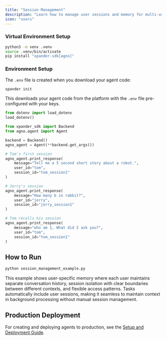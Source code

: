 ```yaml
---
title: "Session Management"
description: "Learn how to manage user sessions and memory for multi-user AI applications with Xpander SDK"
icon: "users"
---
```


<AccordionGroup>
<Accordion title="Prerequisites">

### Virtual Environment Setup
```bash setup.sh
python3 -m venv .venv
source .venv/bin/activate
pip install "xpander-sdk[agno]"
```

### Environment Setup
The `.env` file is created when you download your agent code:

```bash
xpander init
```

This downloads your agent code from the platform with the `.env` file pre-configured with your keys.

</Accordion>
</AccordionGroup>

```python session_management_example.py
from dotenv import load_dotenv
load_dotenv()

from xpander_sdk import Backend
from agno.agent import Agent

backend = Backend()
agno_agent = Agent(**backend.get_args())

# Tom's first session
agno_agent.print_response(
    message="Tell me a 5 second short story about a robot.", 
    user_id="tom", 
    session_id="tom_session1"
)

# Jerry's session
agno_agent.print_response(
    message="How many b in rabbit?", 
    user_id="jerry", 
    session_id="jerry_session1"
)

# Tom recalls his session
agno_agent.print_response(
    message="who am I, What did I ask you?", 
    user_id="tom", 
    session_id="tom_session1"
)
```

## How to Run

```bash session_management_example.py
python session_management_example.py
```

This example shows user-specific memory where each user maintains separate conversation history, session isolation with clear boundaries between different contexts, and flexible access patterns. Tasks automatically include user sessions, making it seamless to maintain context in background processing without manual session management.

## Production Deployment

For creating and deploying agents to production, see the [Setup and Deployment Guide](/Examples/00-setup-deployment).